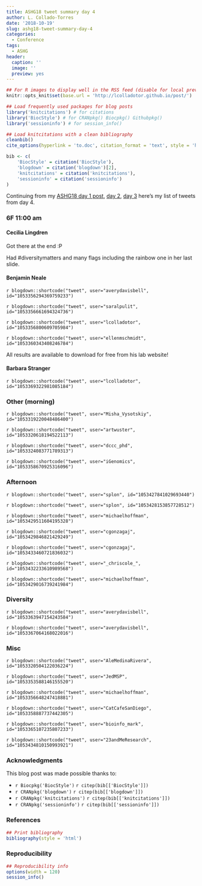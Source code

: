 ```yaml
---
title: ASHG18 tweet summary day 4
author: L. Collado-Torres
date: '2018-10-19'
slug: ashg18-tweet-summary-day-4
categories:
  - Conference
tags:
  - ASHG
header:
  caption: ''
  image: ''
  preview: yes
---
```


```r
## For R images to display well in the RSS feed (disable for local preview)
knitr::opts_knit$set(base.url = 'http://lcolladotor.github.io/post/')

## Load frequently used packages for blog posts
library('knitcitations') # for citations
library('BiocStyle') # for CRANpkg() Biocpkg() Githubpkg()
library('sessioninfo') # for session_info()

## Load knitcitations with a clean bibliography
cleanbib()
cite_options(hyperlink = 'to.doc', citation_format = 'text', style = 'html')

bib <- c(
    'BiocStyle' = citation('BiocStyle'),
    'blogdown' = citation('blogdown')[2],
    'knitcitations' = citation('knitcitations'),
    'sessioninfo' = citation('sessioninfo')
)
```

Continuing from my [ASHG18 day 1 post](http://lcolladotor.github.io/2018/10/16/ashg18-tweet-summary-day-1/#.W8gWEBNKg0o), [day 2](http://lcolladotor.github.io/2018/10/17/ashg18-tweet-summary-day-2/#.W8ggNxNKg0o), [day 3](http://lcolladotor.github.io/2018/10/18/ashg18-tweet-summary-day-3/#.W8mYLxNKg0o) here's my list of tweets from day 4.

### 6F 11:00 am

#### Cecilia Lingdren

Got there at the end :P

Had #diversitymatters and many flags including the rainbow one in her last slide. 

#### Benjamin Neale

`r blogdown::shortcode("tweet", user="averydavisbell", id="1053356294369759233")`

`r blogdown::shortcode("tweet", user="saralpulit", id="1053356661694324736")`

`r blogdown::shortcode("tweet", user="lcolladotor", id="1053356800609705984")`

`r blogdown::shortcode("tweet", user="ellenmschmidt", id="1053360343408246784")`


All results are available to download for free from his lab website!

#### Barbara Stranger

`r blogdown::shortcode("tweet", user="lcolladotor", id="1053369322981085184")`


### Other (morning)


`r blogdown::shortcode("tweet", user="Misha_Vysotskiy", id="1053319220048486400")`

`r blogdown::shortcode("tweet", user="artwuster", id="1053320618194522113")`

`r blogdown::shortcode("tweet", user="dccc_phd", id="1053324083771789313")`

`r blogdown::shortcode("tweet", user="iGenomics", id="1053358670925316096")`

### Afternoon


`r blogdown::shortcode("tweet", user="splon", id="1053427841029693440")`

`r blogdown::shortcode("tweet", user="splon", id="1053428153857728512")`

`r blogdown::shortcode("tweet", user="michaelhoffman", id="1053429511604195328")`

`r blogdown::shortcode("tweet", user="cgonzagaj", id="1053429846821429249")`

`r blogdown::shortcode("tweet", user="cgonzagaj", id="1053433460721836032")`

`r blogdown::shortcode("tweet", user="_chriscole_", id="1053432233610989568")`

`r blogdown::shortcode("tweet", user="michaelhoffman", id="1053429016739241984")`


### Diversity


`r blogdown::shortcode("tweet", user="averydavisbell", id="1053363947154243584")`

`r blogdown::shortcode("tweet", user="averydavisbell", id="1053367064168022016")`

### Misc


`r blogdown::shortcode("tweet", user="AleMedinaRivera", id="1053320504122036224")`

`r blogdown::shortcode("tweet", user="JedMSP", id="1053353588146155520")`

`r blogdown::shortcode("tweet", user="michaelhoffman", id="1053356648247418881")`

`r blogdown::shortcode("tweet", user="CatCafeSanDiego", id="1053358887737442305")`

`r blogdown::shortcode("tweet", user="bioinfo_mark", id="1053365107235807233")`

`r blogdown::shortcode("tweet", user="23andMeResearch", id="1053434810150993921")`


### Acknowledgments


This blog post was made possible thanks to:

* `r Biocpkg('BiocStyle')` `r citep(bib[['BiocStyle']])`
* `r CRANpkg('blogdown')` `r citep(bib[['blogdown']])`
* `r CRANpkg('knitcitations')` `r citep(bib[['knitcitations']])`
* `r CRANpkg('sessioninfo')` `r citep(bib[['sessioninfo']])`

### References

```r
## Print bibliography
bibliography(style = 'html')
```

### Reproducibility

```r
## Reproducibility info
options(width = 120)
session_info()
```
